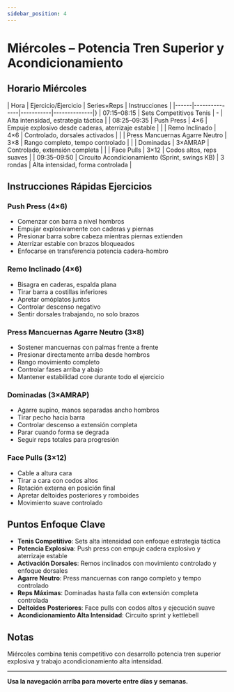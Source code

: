 ```yaml
---
sidebar_position: 4
---
```



<WorkoutNav weekNumber={3} />

# Miércoles – Potencia Tren Superior y Acondicionamiento

## Horario Miércoles

| Hora | Ejercicio/Ejercicio | Series×Reps | Instrucciones |
|------|---------------|-----------|--------------|}
| 07:15–08:15 | Sets Competitivos Tenis | - | Alta intensidad, estrategia táctica |
| 08:25–09:35 | Push Press | 4×6 | Empuje explosivo desde caderas, aterrizaje estable |
| | Remo Inclinado | 4×6 | Controlado, dorsales activados |
| | Press Mancuernas Agarre Neutro | 3×8 | Rango completo, tempo controlado |
| | Dominadas | 3×AMRAP | Controlado, extensión completa |
| | Face Pulls | 3×12 | Codos altos, reps suaves |
| 09:35–09:50 | Circuito Acondicionamiento (Sprint, swings KB) | 3 rondas | Alta intensidad, forma controlada |

## Instrucciones Rápidas Ejercicios

### Push Press (4×6)
- Comenzar con barra a nivel hombros
- Empujar explosivamente con caderas y piernas
- Presionar barra sobre cabeza mientras piernas extienden
- Aterrizar estable con brazos bloqueados
- Enfocarse en transferencia potencia cadera-hombro

### Remo Inclinado (4×6)
- Bisagra en caderas, espalda plana
- Tirar barra a costillas inferiores
- Apretar omóplatos juntos
- Controlar descenso negativo
- Sentir dorsales trabajando, no solo brazos

### Press Mancuernas Agarre Neutro (3×8)
- Sostener mancuernas con palmas frente a frente
- Presionar directamente arriba desde hombros
- Rango movimiento completo
- Controlar fases arriba y abajo
- Mantener estabilidad core durante todo el ejercicio

### Dominadas (3×AMRAP)
- Agarre supino, manos separadas ancho hombros
- Tirar pecho hacia barra
- Controlar descenso a extensión completa
- Parar cuando forma se degrada
- Seguir reps totales para progresión

### Face Pulls (3×12)
- Cable a altura cara
- Tirar a cara con codos altos
- Rotación externa en posición final
- Apretar deltoides posteriores y romboides
- Movimiento suave controlado

## Puntos Enfoque Clave

- **Tenis Competitivo**: Sets alta intensidad con enfoque estrategia táctica
- **Potencia Explosiva**: Push press con empuje cadera explosivo y aterrizaje estable
- **Activación Dorsales**: Remos inclinados con movimiento controlado y enfoque dorsales
- **Agarre Neutro**: Press mancuernas con rango completo y tempo controlado
- **Reps Máximas**: Dominadas hasta falla con extensión completa controlada
- **Deltoides Posteriores**: Face pulls con codos altos y ejecución suave
- **Acondicionamiento Alta Intensidad**: Circuito sprint y kettlebell

## Notas

Miércoles combina tenis competitivo con desarrollo potencia tren superior explosiva y trabajo acondicionamiento alta intensidad.

---

**Usa la navegación arriba para moverte entre días y semanas.**